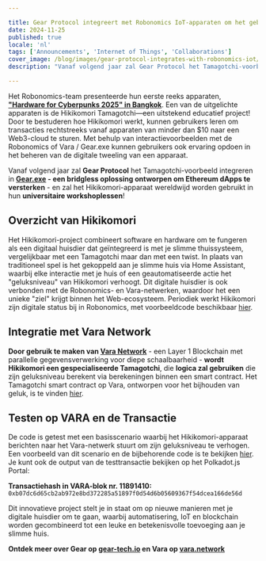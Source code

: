 ```yaml
---

title: Gear Protocol integreert met Robonomics IoT-apparaten om het gebruik en onderwijs van Blockchain-technologie te versnellen
date: 2024-11-25
published: true
locale: 'nl'
tags: ['Announcements', 'Internet of Things', 'Collaborations']
cover_image: /blog/images/gear-protocol-integrates-with-robonomics-iot/cover.webp
description: "Vanaf volgend jaar zal Gear Protocol het Tamagotchi-voorbeeld integreren in Gear.exe - een bridgless oplossing ontworpen om Ethereum dApps te versterken - en zal het Hikikomori-apparaat wereldwijd worden gebruikt in hun universitaire workshoplessen!"

---
```


Het Robonomics-team presenteerde hun eerste reeks apparaten, **["Hardware for Cyberpunks 2025" in Bangkok](https://x.com/AIRA_Robonomics/status/1856724439439913110)**. Een van de uitgelichte apparaten is de Hikikomori Tamagotchi—een uitstekend educatief project! Door te bestuderen hoe Hikikomori werkt, kunnen gebruikers leren om transacties rechtstreeks vanaf apparaten van minder dan $10 naar een Web3-cloud te sturen. Met behulp van interactievoorbeelden met de Robonomics of Vara / Gear.exe kunnen gebruikers ook ervaring opdoen in het beheren van de digitale tweeling van een apparaat.

Vanaf volgend jaar zal **Gear Protocol** het Tamagotchi-voorbeeld integreren in **[Gear.exe](https://gear-tech.io/gear-exe) - een bridgless oplossing ontworpen om Ethereum dApps te versterken** - en zal het Hikikomori-apparaat wereldwijd worden gebruikt in hun **universitaire workshoplessen**!

## Overzicht van Hikikomori

Het Hikikomori-project combineert software en hardware om te fungeren als een digitaal huisdier dat geïntegreerd is met je slimme thuissysteem, vergelijkbaar met een Tamagotchi maar dan met een twist. In plaats van traditioneel spel is het gekoppeld aan je slimme huis via Home Assistant, waarbij elke interactie met je huis of een geautomatiseerde actie het "geluksniveau" van Hikikomori verhoogt. Dit digitale huisdier is ook verbonden met de Robonomics- en Vara-netwerken, waardoor het een unieke "ziel" krijgt binnen het Web-ecosysteem. Periodiek werkt Hikikomori zijn digitale status bij in Robonomics, met voorbeeldcode beschikbaar [hier](https://github.com/airalab/hikikomori-tamagotchi/tree/only-robonomics/main).

## Integratie met Vara Network

**Door gebruik te maken van [Vara Network](https://vara.network)** - een Layer 1 Blockchain met parallelle gegevensverwerking voor diepe schaalbaarheid - **wordt Hikikomori een gespecialiseerde Tamagotchi**, die **logica zal gebruiken** die zijn geluksniveau berekent via berekeningen binnen een smart contract. Het Tamagotchi smart contract op Vara, ontworpen voor het bijhouden van geluk, is te vinden [hier](https://idea.gear-tech.io/programs/0x8e5f2de1fea16db5a65d4e64bca1f8a709585853749b3572ff15487db2146771?node=wss%3A%2F%2Ftestnet.vara.network).

## Testen op VARA en de Transactie

De code is getest met een basisscenario waarbij het Hikikomori-apparaat berichten naar het Vara-netwerk stuurt om zijn geluksniveau te verhogen. Een voorbeeld van dit scenario en de bijbehorende code is te bekijken [hier](https://github.com/airalab/hikikomori-tamagotchi/tree/main/main). Je kunt ook de output van de testtransactie bekijken op het Polkadot.js Portal: 

**Transactiehash in VARA-blok nr. 11891410:**
`0xb07dc6d65cb2ab972e8bd372285a51897f0d54d6b05609367f54dcea166de56d`

Dit innovatieve project stelt je in staat om op nieuwe manieren met je digitale huisdier om te gaan, waarbij automatisering, IoT en blockchain worden gecombineerd tot een leuke en betekenisvolle toevoeging aan je slimme huis.

**Ontdek meer over Gear op [gear-tech.io](https://gear-tech.io) en Vara op [vara.network](https://vara.network)**
